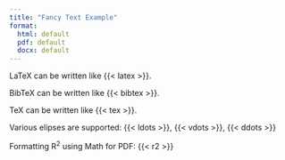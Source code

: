 ```yaml
---
title: "Fancy Text Example"
format: 
  html: default
  pdf: default
  docx: default
---
```


LaTeX can be written like {{< latex >}}.

BibTeX can be written like {{< bibtex >}}.

TeX can be written like {{< tex >}}.

Various elipses are supported: {{< ldots >}}, {{< vdots >}}, {{< ddots >}}

Formatting R^2^ using Math for PDF: {{< r2 >}}

